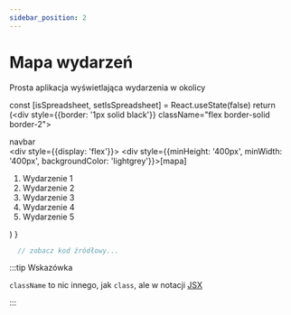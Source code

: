```yaml
---
sidebar_position: 2
---
```


# Mapa wydarzeń

Prosta aplikacja wyświetlająca wydarzenia w okolicy

  const [isSpreadsheet, setIsSpreadsheet] = React.useState(false)
  return (<div style={{border: '1px solid black'}} className="flex border-solid border-2">
    <div>navbar</div>
    <div style={{display: 'flex'}}>
      <div style={{minHeight: '400px', minWidth: '400px', backgroundColor: 'lightgrey'}}>[mapa]</div>
      <div>
        <ol>
          <li>Wydarzenie 1</li>
          <li>Wydarzenie 2</li>
          <li>Wydarzenie 3</li>
          <li>Wydarzenie 4</li>
          <li>Wydarzenie 5</li>
        </ol>
      </div>
    </div>
  </div>)
}

<Layout/>

```jsx title="src/przykłady/MapaWydarzen.jsx"
  // zobacz kod źródłowy...
```

:::tip Wskazówka

`className` to nic innego, jak `class`, ale w notacji [JSX](https://www.freecodecamp.org/news/jsx-in-react-introduction/)

:::
